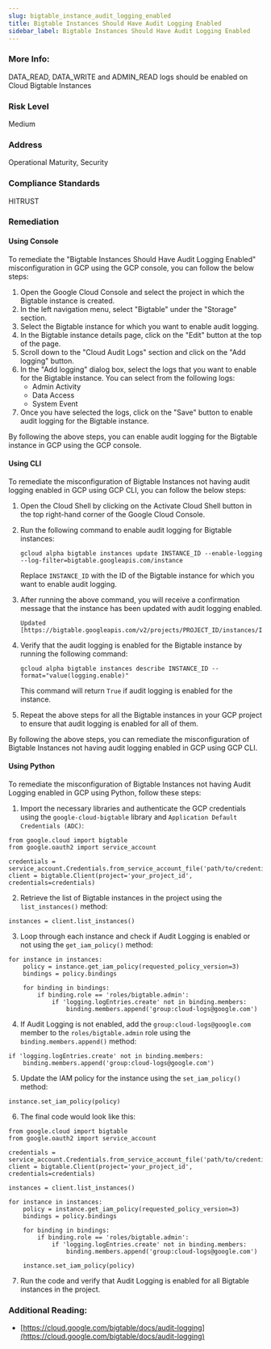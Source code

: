 ```yaml
---
slug: bigtable_instance_audit_logging_enabled
title: Bigtable Instances Should Have Audit Logging Enabled
sidebar_label: Bigtable Instances Should Have Audit Logging Enabled
---
```


### More Info:

DATA_READ, DATA_WRITE and ADMIN_READ logs should be enabled on Cloud Bigtable Instances

### Risk Level

Medium

### Address

Operational Maturity, Security

### Compliance Standards

HITRUST

### Remediation

#### Using Console

To remediate the "Bigtable Instances Should Have Audit Logging Enabled" misconfiguration in GCP using the GCP console, you can follow the below steps:

1. Open the Google Cloud Console and select the project in which the Bigtable instance is created.
2. In the left navigation menu, select "Bigtable" under the "Storage" section.
3. Select the Bigtable instance for which you want to enable audit logging.
4. In the Bigtable instance details page, click on the "Edit" button at the top of the page.
5. Scroll down to the "Cloud Audit Logs" section and click on the "Add logging" button.
6. In the "Add logging" dialog box, select the logs that you want to enable for the Bigtable instance. You can select from the following logs:
   - Admin Activity
   - Data Access
   - System Event
7. Once you have selected the logs, click on the "Save" button to enable audit logging for the Bigtable instance.

By following the above steps, you can enable audit logging for the Bigtable instance in GCP using the GCP console.

#### Using CLI

To remediate the misconfiguration of Bigtable Instances not having audit logging enabled in GCP using GCP CLI, you can follow the below steps:

1. Open the Cloud Shell by clicking on the Activate Cloud Shell button in the top right-hand corner of the Google Cloud Console.

2. Run the following command to enable audit logging for Bigtable instances:

   ```
   gcloud alpha bigtable instances update INSTANCE_ID --enable-logging --log-filter=bigtable.googleapis.com/instance
   ```

   Replace `INSTANCE_ID` with the ID of the Bigtable instance for which you want to enable audit logging.

3. After running the above command, you will receive a confirmation message that the instance has been updated with audit logging enabled.

   ```
   Updated [https://bigtable.googleapis.com/v2/projects/PROJECT_ID/instances/INSTANCE_ID].
   ```

4. Verify that the audit logging is enabled for the Bigtable instance by running the following command:

   ```
   gcloud alpha bigtable instances describe INSTANCE_ID --format="value(logging.enable)"
   ```

   This command will return `True` if audit logging is enabled for the instance.

5. Repeat the above steps for all the Bigtable instances in your GCP project to ensure that audit logging is enabled for all of them.

By following the above steps, you can remediate the misconfiguration of Bigtable Instances not having audit logging enabled in GCP using GCP CLI.

#### Using Python

To remediate the misconfiguration of Bigtable Instances not having Audit Logging enabled in GCP using Python, follow these steps:

1. Import the necessary libraries and authenticate the GCP credentials using the `google-cloud-bigtable` library and `Application Default Credentials (ADC)`:

```
from google.cloud import bigtable
from google.oauth2 import service_account

credentials = service_account.Credentials.from_service_account_file('path/to/credentials.json')
client = bigtable.Client(project='your_project_id', credentials=credentials)
```

2. Retrieve the list of Bigtable instances in the project using the `list_instances()` method:

```
instances = client.list_instances()
```

3. Loop through each instance and check if Audit Logging is enabled or not using the `get_iam_policy()` method:

```
for instance in instances:
    policy = instance.get_iam_policy(requested_policy_version=3)
    bindings = policy.bindings

    for binding in bindings:
        if binding.role == 'roles/bigtable.admin':
            if 'logging.logEntries.create' not in binding.members:
                binding.members.append('group:cloud-logs@google.com')
```

4. If Audit Logging is not enabled, add the `group:cloud-logs@google.com` member to the `roles/bigtable.admin` role using the `binding.members.append()` method:

```
if 'logging.logEntries.create' not in binding.members:
    binding.members.append('group:cloud-logs@google.com')
```

5. Update the IAM policy for the instance using the `set_iam_policy()` method:

```
instance.set_iam_policy(policy)
```

6. The final code would look like this:

```
from google.cloud import bigtable
from google.oauth2 import service_account

credentials = service_account.Credentials.from_service_account_file('path/to/credentials.json')
client = bigtable.Client(project='your_project_id', credentials=credentials)

instances = client.list_instances()

for instance in instances:
    policy = instance.get_iam_policy(requested_policy_version=3)
    bindings = policy.bindings

    for binding in bindings:
        if binding.role == 'roles/bigtable.admin':
            if 'logging.logEntries.create' not in binding.members:
                binding.members.append('group:cloud-logs@google.com')
    
    instance.set_iam_policy(policy)
```

7. Run the code and verify that Audit Logging is enabled for all Bigtable instances in the project.


### Additional Reading:

- [https://cloud.google.com/bigtable/docs/audit-logging](https://cloud.google.com/bigtable/docs/audit-logging) 

